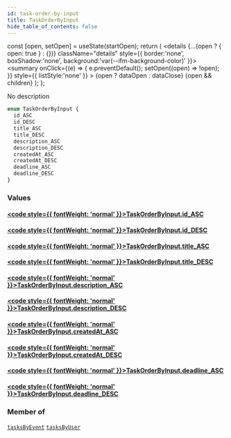 ```yaml
---
id: task-order-by-input
title: TaskOrderByInput
hide_table_of_contents: false
---
```







  const [open, setOpen] = useState(startOpen);
  return (
    <details {...(open ? { open: true } : {})} className="details" style={{ border:'none', boxShadow:'none', background:'var(--ifm-background-color)' }}>
      <summary
        onClick={(e) => {
          e.preventDefault();
          setOpen((open) => !open);
        }}
        style={{ listStyle:'none' }}
      >
      {open ? dataOpen : dataClose}
      </summary>
      {open && children}
    </details>
  );
};




No description


```graphql
enum TaskOrderByInput {
  id_ASC
  id_DESC
  title_ASC
  title_DESC
  description_ASC
  description_DESC
  createdAt_ASC
  createdAt_DESC
  deadline_ASC
  deadline_DESC
}
```


### Values

#### [<code style={{ fontWeight: 'normal' }}>TaskOrderByInput.<b>id_ASC</b></code>](#) 
> 
> 

#### [<code style={{ fontWeight: 'normal' }}>TaskOrderByInput.<b>id_DESC</b></code>](#) 
> 
> 

#### [<code style={{ fontWeight: 'normal' }}>TaskOrderByInput.<b>title_ASC</b></code>](#) 
> 
> 

#### [<code style={{ fontWeight: 'normal' }}>TaskOrderByInput.<b>title_DESC</b></code>](#) 
> 
> 

#### [<code style={{ fontWeight: 'normal' }}>TaskOrderByInput.<b>description_ASC</b></code>](#) 
> 
> 

#### [<code style={{ fontWeight: 'normal' }}>TaskOrderByInput.<b>description_DESC</b></code>](#) 
> 
> 

#### [<code style={{ fontWeight: 'normal' }}>TaskOrderByInput.<b>createdAt_ASC</b></code>](#) 
> 
> 

#### [<code style={{ fontWeight: 'normal' }}>TaskOrderByInput.<b>createdAt_DESC</b></code>](#) 
> 
> 

#### [<code style={{ fontWeight: 'normal' }}>TaskOrderByInput.<b>deadline_ASC</b></code>](#) 
> 
> 

#### [<code style={{ fontWeight: 'normal' }}>TaskOrderByInput.<b>deadline_DESC</b></code>](#) 
> 
> 



### Member of

[`tasksByEvent`](/schema/queries/tasks-by-event)  <Badge class="secondary" text="query"/><Bullet />[`tasksByUser`](/schema/queries/tasks-by-user)  <Badge class="secondary" text="query"/>

